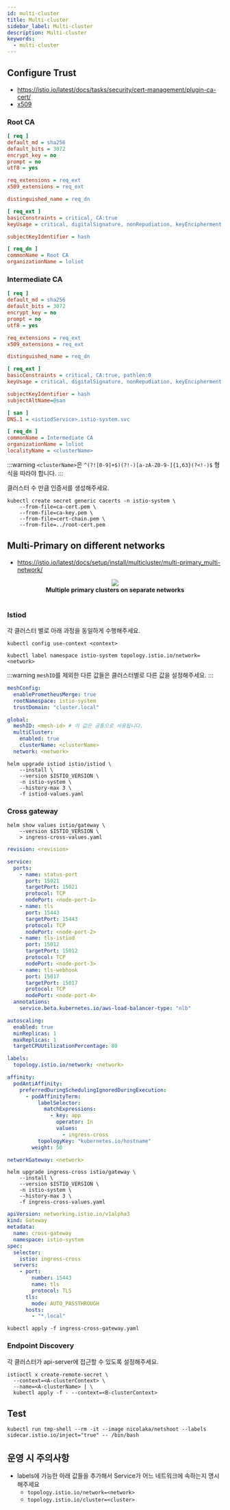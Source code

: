 ```yaml
---
id: multi-cluster
title: Multi-cluster
sidebar_label: Multi-cluster
description: Multi-cluster
keywords:
  - multi-cluster
---
```



## Configure Trust

- https://istio.io/latest/docs/tasks/security/cert-management/plugin-ca-cert/
- [x509](/docs/mlops/mlops/auth/x509)

### Root CA

```ini title="root-ca.conf"
[ req ]
default_md = sha256
default_bits = 3072
encrypt_key = no
prompt = no
utf8 = yes

req_extensions = req_ext
x509_extensions = req_ext

distinguished_name = req_dn

[ req_ext ]
basicConstraints = critical, CA:true
keyUsage = critical, digitalSignature, nonRepudiation, keyEncipherment, keyCertSign

subjectKeyIdentifier = hash

[ req_dn ]
commonName = Root CA
organizationName = loliot
```

### Intermediate CA

```ini title="ca-cert.conf"
[ req ]
default_md = sha256
default_bits = 3072
encrypt_key = no
prompt = no
utf8 = yes

req_extensions = req_ext
x509_extensions = req_ext

distinguished_name = req_dn

[ req_ext ]
basicConstraints = critical, CA:true, pathlen:0
keyUsage = critical, digitalSignature, nonRepudiation, keyEncipherment, keyCertSign

subjectKeyIdentifier = hash
subjectAltName=@san

[ san ]
DNS.1 = <istiodService>.istio-system.svc

[ req_dn ]
commonName = Intermediate CA
organizationName = loliot
localityName = <clusterName>
```

:::warning
`<clusterName>`은 `^(?![0-9]+$)(?!-)[a-zA-Z0-9-]{1,63}(?<!-)$` 형식을 따라야 합니다.
:::

클러스터 수 만큼 인증서를 생성해주세요.

```shell
kubectl create secret generic cacerts -n istio-system \
    --from-file=ca-cert.pem \
    --from-file=ca-key.pem \
    --from-file=cert-chain.pem \
    --from-file=../root-cert.pem
```

## Multi-Primary on different networks

- https://istio.io/latest/docs/setup/install/multicluster/multi-primary_multi-network/

<center>
  <img src={useBaseUrl("img/mlops/mlops/istio/istio-multi-primary-diff.svg")} />
</center>

<center>
  <strong>Multiple primary clusters on separate networks</strong>
</center>
<br />

### Istiod

각 클러스터 별로 아래 과정을 동일하게 수행해주세요.

```shell
kubectl config use-context <context>
```

```shell
kubectl label namespace istio-system topology.istio.io/network=<network>
```

:::warning
`meshID`를 제외한 다른 값들은 클러스터별로 다른 값을 설정해주세요.
:::

```yaml title="istiod-values.yaml"
meshConfig:
  enablePrometheusMerge: true
  rootNamespace: istio-system
  trustDomain: "cluster.local"

global:
  meshID: <mesh-id> # 이 값은 공통으로 사용됩니다.
  multiCluster:
    enabled: true
    clusterName: <clusterName>
  network: <network>
```

```shell
helm upgrade istiod istio/istiod \
    --install \
    --version $ISTIO_VERSION \
    -n istio-system \
    --history-max 3 \
    -f istiod-values.yaml
```

### Cross gateway

```shell
helm show values istio/gateway \
    --version $ISTIO_VERSION \
    > ingress-cross-values.yaml
```

```yaml title="ingress-cross-values.yaml"
revision: <revision>

service:
  ports:
    - name: status-port
      port: 15021
      targetPort: 15021
      protocol: TCP
      nodePort: <node-port-1>
    - name: tls
      port: 15443
      targetPort: 15443
      protocol: TCP
      nodePort: <node-port-2>
    - name: tls-istiod
      port: 15012
      targetPort: 15012
      protocol: TCP
      nodePort: <node-port-3>
    - name: tls-webhook
      port: 15017
      targetPort: 15017
      protocol: TCP
      nodePort: <node-port-4>
  annotations:
    service.beta.kubernetes.io/aws-load-balancer-type: "nlb"

autoscaling:
  enabled: true
  minReplicas: 1
  maxReplicas: 1
  targetCPUUtilizationPercentage: 80

labels:
  topology.istio.io/network: <network>

affinity:
  podAntiAffinity:
    preferredDuringSchedulingIgnoredDuringExecution:
      - podAffinityTerm:
          labelSelector:
            matchExpressions:
              - key: app
                operator: In
                values:
                  - ingress-cross
          topologyKey: "kubernetes.io/hostname"
        weight: 50

networkGateway: <network>
```

```shell
helm upgrade ingress-cross istio/gateway \
    --install \
    --version $ISTIO_VERSION \
    -n istio-system \
    --history-max 3 \
    -f ingress-cross-values.yaml
```

```yaml title="ingress-cross-gateway.yaml"
apiVersion: networking.istio.io/v1alpha3
kind: Gateway
metadata:
  name: cross-gateway
  namespace: istio-system
spec:
  selector:
    istio: ingress-cross
  servers:
    - port:
        number: 15443
        name: tls
        protocol: TLS
      tls:
        mode: AUTO_PASSTHROUGH
      hosts:
        - "*.local"
```

```shell
kubectl apply -f ingress-cross-gateway.yaml
```

### Endpoint Discovery

각 클러스터가 api-server에 접근할 수 있도록 설정해주세요.

```shell
istioctl x create-remote-secret \
  --context=<A-clusterContext> \
  --name=<A-clusterName> | \
  kubectl apply -f - --context=<B-clusterContext>
```

## Test

```shell
kubectl run tmp-shell --rm -it --image nicolaka/netshoot --labels sidecar.istio.io/inject="true" -- /bin/bash
```

## 운영 시 주의사항

- labels에 가능한 아래 값들을 추가해서 Service가 어느 네트워크에 속하는지 명시해주세요
  - `topology.istio.io/network=<network>`
  - `topology.istio.io/cluster=<cluster>`
